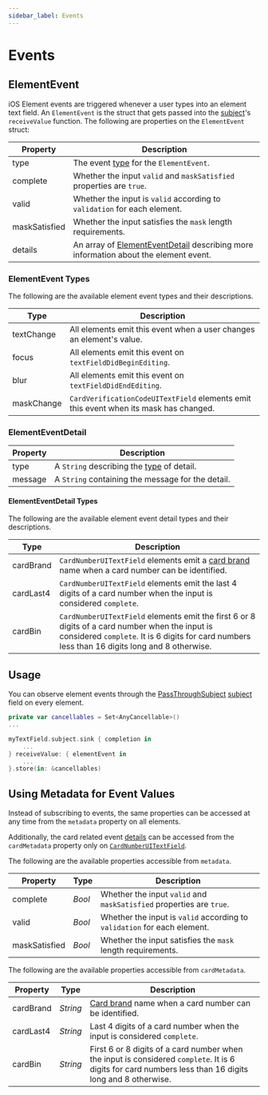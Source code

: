 ```yaml
---
sidebar_label: Events
---
```


# Events

## ElementEvent

iOS Element events are triggered whenever a user types into an element text field. An `ElementEvent` is the struct that gets passed into the [subject](/docs/sdks/mobile/ios#modified-and-additional-fields)'s `receiveValue` function. The following are properties on the `ElementEvent` struct:

| Property      | Description                                                                                                |
| ------------- |------------------------------------------------------------------------------------------------------------|
| type          | The event [type](#elementevent-types) for the `ElementEvent`.                                              |
| complete      | Whether the input `valid` and `maskSatisfied` properties are `true`.                                       |
| valid         | Whether the input is `valid` according to `validation` for each element.                                   |
| maskSatisfied | Whether the input satisfies the `mask` length requirements.                                                |
| details       | An array of [ElementEventDetail](#elementeventdetail) describing more information about the element event. |

### ElementEvent Types

The following are the available element event types and their descriptions.

| Type | Description |
|--------------|--- |
| textChange | All elements emit this event when a user changes an element's value. |
| focus | All elements emit this event on `textFieldDidBeginEditing`.  |
| blur | All elements emit this event on `textFieldDidEndEditing`.  |
| maskChange | `CardVerificationCodeUITextField` elements emit this event when its mask has changed. |

### ElementEventDetail

| Property | Description                                                            |
|----------|------------------------------------------------------------------------|
| type     | A `String` describing the [type](#elementeventdetail-types) of detail. |
| message  | A `String` containing the message for the detail.                      |

#### ElementEventDetail Types

The following are the available element event detail types and their descriptions.

| Type | Description |
| --- |--- |
| cardBrand | `CardNumberUITextField` elements emit a [card brand](/docs/sdks/mobile/ios/types#card-brands) name when a card number can be identified. |
| cardLast4 | `CardNumberUITextField` elements emit the last 4 digits of a card number when the input is considered `complete`. |
| cardBin | `CardNumberUITextField` elements emit the first 6 or 8 digits of a card number when the input is considered `complete`. It is 6 digits for card numbers less than 16 digits long and 8 otherwise. |

## Usage

You can observe element events through the [PassThroughSubject](https://developer.apple.com/documentation/combine/passthroughsubject) [subject](/docs/sdks/mobile/ios#modified-and-additional-fields) field on every element.

```swift showLineNumbers
private var cancellables = Set<AnyCancellable>()
...

myTextField.subject.sink { completion in
    ...
} receiveValue: { elementEvent in
    ...
}.store(in: &cancellables)
```

## Using Metadata for Event Values

Instead of subscribing to events, the same properties can be accessed at any time from the `metadata` property on all elements.

Additionally, the card related event [details](#elementeventdetail-types) can be accessed from the `cardMetadata` property only on [`CardNumberUITextField`](/docs/sdks/mobile/ios/types#cardnumberuitextfield).

The following are the available properties accessible from `metadata`.

| Property      | Type   | Description                                                                                                |
| ------------- |--------|------------------------------------------------------------------------------------------------------------|
| complete      | _Bool_ | Whether the input `valid` and `maskSatisfied` properties are `true`.                                       |
| valid         | _Bool_ | Whether the input is `valid` according to `validation` for each element.                                   |
| maskSatisfied | _Bool_ | Whether the input satisfies the `mask` length requirements.                                                |

The following are the available properties accessible from `cardMetadata`.

| Property | Type | Description |
| --- | --- | --- |
| cardBrand | _String_ | [Card brand](/docs/sdks/mobile/ios/types#card-brands) name when a card number can be identified. |
| cardLast4 | _String_ | Last 4 digits of a card number when the input is considered `complete`. |
| cardBin   | _String_ | First 6 or 8 digits of a card number when the input is considered `complete`. It is 6 digits for card numbers less than 16 digits long and 8 otherwise. |
